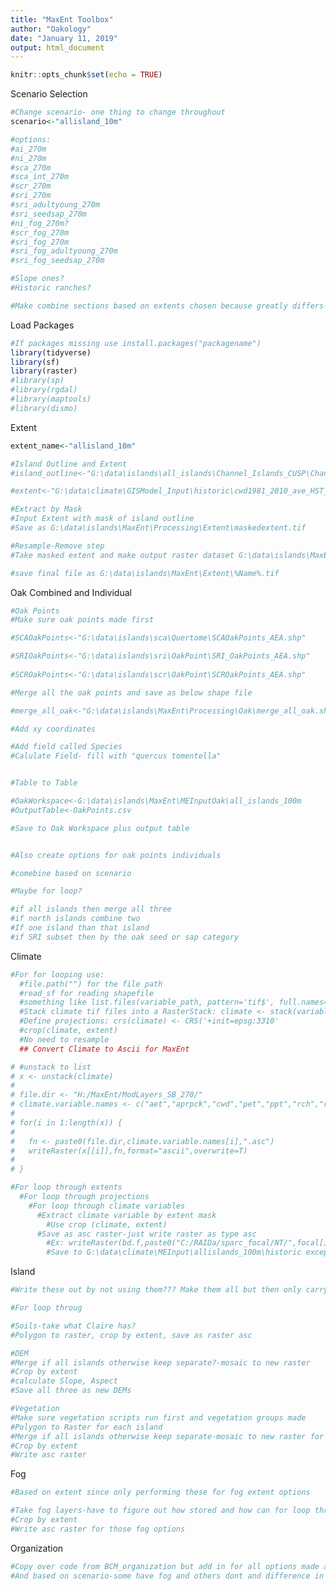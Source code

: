 ```yaml
---
title: "MaxEnt Toolbox"
author: "Oakology"
date: "January 11, 2019"
output: html_document
---
```


```r
knitr::opts_chunk$set(echo = TRUE)
```


Scenario Selection

```r

#Change scenario- one thing to change throughout
scenario<-"allisland_10m"

#options:
#ai_270m
#ni_270m
#sca_270m
#sca_int_270m
#scr_270m
#sri_270m
#sri_adultyoung_270m
#sri_seedsap_270m
#ni_fog_270m?
#scr_fog_270m
#sri_fog_270m
#sri_fog_adultyoung_270m
#sri_fog_seedsap_270m

#Slope ones?
#Historic ranches?

#Make combine sections based on extents chosen because greatly differs-otherwise just have a lot of if else statements

```

Load Packages

```r

#If packages missing use install.packages("packagename")
library(tidyverse)
library(sf)
library(raster)
#library(sp)
#library(rgdal)
#library(maptools)
#library(dismo)

```



Extent

```r

extent_name<-"allisland_10m"

#Island Outline and Extent
#island_outline<-"G:\data\islands\all_islands\Channel_Islands_CUSP\Channel_Islands_CUSP_Teale_Albers\Channel_Islands_CUSP_Teale_Albers.shp"

#extent<-"G:\data\climate\GISModel_Input\historic\cwd1981_2010_ave_HST_1539127145.tif"

#Extract by Mask
#Input Extent with mask of island outline
#Save as G:\data\islands\MaxEnt\Processing\Extent\maskedextent.tif

#Resample-Remove step
#Take masked extent and make output raster dataset G:\data\islands\MaxEnt\Extent\%Name%.tif with output cell size of 270by270 using nearest resampling technique

#save final file as G:\data\islands\MaxEnt\Extent\%Name%.tif

```


Oak Combined and Individual

```r
#Oak Points
#Make sure oak points made first

#SCAOakPoints<-"G:\data\islands\sca\Quertome\SCAOakPoints_AEA.shp"

#SRIOakPoints<-"G:\data\islands\sri\OakPoint\SRI_OakPoints_AEA.shp"
  
#SCROakPoints<-"G:\data\islands\scr\OakPoint\SCROakPoints_AEA.shp"

#Merge all the oak points and save as below shape file

#merge_all_oak<-"G:\data\islands\MaxEnt\Processing\Oak\merge_all_oak.shp"

#Add xy coordinates

#Add field called Species
#Calulate Field- fill with "quercus tomentella"


#Table to Table

#OakWorkspace<-G:\data\islands\MaxEnt\MEInputOak\all_islands_100m
#OutputTable<-OakPoints.csv

#Save to Oak Workspace plus output table


#Also create options for oak points individuals

#comebine based on scenario

#Maybe for loop?

#if all islands then merge all three
#if north islands combine two
#If one island than that island
#if SRI subset then by the oak seed or sap category

```



Climate

```r

#For for looping use:
  #file.path("") for the file path
  #read_sf for reading shapefile
  #something like list.files(variable_path, pattern='tif$', full.names=TRUE ) for files within
  #Stack climate tif files into a RasterStack: climate <- stack(variables)
  #Define projections: crs(climate) <- CRS('+init=epsg:3310'
  #crop(climate, extent)
  #No need to resample
  ## Convert Climate to Ascii for MaxEnt

# #unstack to list
# x <- unstack(climate)
# 
# file.dir <- "H:/MaxEnt/ModLayers_SB_270/"
# climate.variable.names <- c("aet","aprpck","cwd","pet","ppt","rch","run","tmn","tmx")
# 
# for(i in 1:length(x)) {
#   
#   fn <- paste0(file.dir,climate.variable.names[i],".asc")
#   writeRaster(x[[i]],fn,format="ascii",overwrite=T)
#   
# }

#For loop through extents 
  #For loop through projections
    #For loop through climate variables
      #Extract climate variable by extent mask
        #Use crop (climate, extent)
      #Save as asc raster-just write raster as type asc
        #Ex: writeRaster(bd.f,paste0("C:/RAIDa/sparc_focal/NT/",focal[i],"/Climate_Soils_ASC/30s/",gcms[j],"/",decades[k],"/bulkdensity.asc"),overwrite=TRUE)
        #Save to G:\data\climate\MEInput\allislands_100m\historic except substitue in extent and projection and then include climate variable name

```



Island

```r

#Write these out by not using them??? Make them all but then only carry over to MaxEnt folders the files being used-change that in BCM_organization script, slash add BCM_organization script here

#For loop throug

#Soils-take what Claire has?
#Polygon to raster, crop by extent, save as raster asc

#DEM
#Merge if all islands otherwise keep separate?-mosaic to new raster
#Crop by extent 
#calculate Slope, Aspect
#Save all three as new DEMs

#Vegetation
#Make sure vegetation scripts run first and vegetation groups made
#Polygon to Raster for each island
#Merge if all islands otherwise keep separate-mosaic to new raster for ai or ni
#Crop by extent
#Write asc raster


```



Fog

```r

#Based on extent since only performing these for fog extent options

#Take fog layers-have to figure out how stored and how can for loop through
#Crop by extent
#Write asc raster for those fog options

```



Organization

```r

#Copy over code from BCM_organization but add in for all options made above but can select which of the variables actually should be carried over based on our decisions
#And based on scenario-some have fog and others dont and difference in oak points



```


